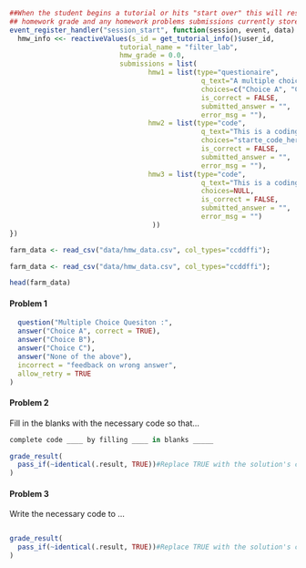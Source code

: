<!--{{dataset:FarmInventory}}-->

```r
##When the student begins a tutorial or hits "start over" this will reset their homework information. This will clear their
## homework grade and any homework problems submissions currently stored.
event_register_handler("session_start", function(session, event, data) {
  hmw_info <<- reactiveValues(s_id = get_tutorial_info()$user_id,
                           tutorial_name = "filter_lab",
                           hmw_grade = 0.0, 
                           submissions = list(
                                  hmw1 = list(type="questionaire", 
                                               q_text="A multiple choice or true/false question",
                                               choices=c("Choice A", "Choice B", "Choice C"), 
                                               is_correct = FALSE, 
                                               submitted_answer = "",
                                               error_msg = ""),
                                  hmw2 = list(type="code", 
                                               q_text="This is a coding question with starter code ", 
                                               choices="starte_code_here",
                                               is_correct = FALSE, 
                                               submitted_answer = "",
                                               error_msg = ""),
                                  hmw3 = list(type="code", 
                                               q_text="This is a coding question without starter code ", 
                                               choices=NULL,
                                               is_correct = FALSE, 
                                               submitted_answer = "",
                                               error_msg = "")
                                   ))
})
```

<!-- Each Learnr Coding Exercise is run in an isolated environment. -->
<!-- A "prepare" chunk is needed for each question to access the -->
<!--   homework dataset, which should be stored in the local data-->
<!--   directory as hmw_data.csv -->
```r
farm_data <- read_csv("data/hmw_data.csv", col_types="ccddffi");
```

```r
farm_data <- read_csv("data/hmw_data.csv", col_types="ccddffi");
```

```r
head(farm_data)
```

<!--
  Each homework problem requires a unique identifier. The naming convention used here is:
    tutorialName_hmw#  where # represents the homework problem's number

  A template has been provided for three different question types:
    Problem 1 - a multiple choice question
    Problem 2 - a coding question that uses fill in the blanks
    Problem 3 - a coding question that provides no code snippets for the user
  
  More details on multiple choice sytle questions can be found here:
      https://pkgs.rstudio.com/learnr/articles/questions.html 
    
  More details on coding questions can be found here: 
      https://pkgs.rstudio.com/learnr/articles/exercises.html 
-->

#### Problem 1
```r
  question("Multiple Choice Quesiton :",
  answer("Choice A", correct = TRUE),
  answer("Choice B"),
  answer("Choice C"),
  answer("None of the above"),
  incorrect = "feedback on wrong answer",
  allow_retry = TRUE
)
```

#### Problem 2 
Fill in the blanks with the necessary code so that...
```r
complete code ____ by filling ____ in blanks _____ 
```

```r
grade_result(
  pass_if(~identical(.result, TRUE))#Replace TRUE with the solution's code
)
```


#### Problem 3
Write the necessary code to ...
```r

```  

```r
grade_result(
  pass_if(~identical(.result, TRUE))#Replace TRUE with the solution's code
)
```
